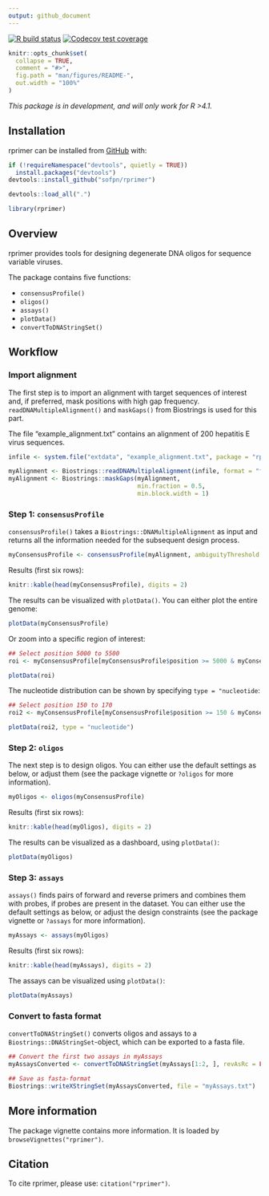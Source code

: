 ```yaml
---
output: github_document
---
```


<!-- README.md is generated from README.Rmd. Please edit that file -->

<!-- badges: start -->
[![R build status](https://github.com/sofpn/rprimer/workflows/R-CMD-check/badge.svg)](https://github.com/sofpn/rprimer/actions)
[![Codecov test coverage](https://codecov.io/gh/sofpn/rprimer/branch/master/graph/badge.svg)](https://codecov.io/gh/sofpn/rprimer?branch=master)
<!-- badges: end -->

```r
knitr::opts_chunk$set(
  collapse = TRUE,
  comment = "#>",
  fig.path = "man/figures/README-",
  out.width = "100%"
)
```

*This package is in development, and will only work for R >4.1.*

## Installation

rprimer can be installed from [GitHub](https://github.com/) with:

  ``` r
if (!requireNamespace("devtools", quietly = TRUE))
    install.packages("devtools")
devtools::install_github("sofpn/rprimer")
```
``` r
devtools::load_all(".")
```

```r
library(rprimer)
```

## Overview 

rprimer provides tools for designing degenerate DNA oligos for sequence variable viruses.

The package contains five functions:

* `consensusProfile()`
* `oligos()` 
* `assays()`
* `plotData()`
* `convertToDNAStringSet()`

## Workflow 

### Import alignment

The first step is to import an alignment with target sequences of interest and, if preferred, mask positions with high gap frequency. `readDNAMultipleAlignment()` and `maskGaps()` from Biostrings is used for this part. 

The file "example_alignment.txt" contains an alignment of 200 hepatitis E virus sequences. 

```r
infile <- system.file("extdata", "example_alignment.txt", package = "rprimer")

myAlignment <- Biostrings::readDNAMultipleAlignment(infile, format = "fasta")
myAlignment <- Biostrings::maskGaps(myAlignment, 
                                    min.fraction = 0.5, 
                                    min.block.width = 1) 
```

### Step 1: `consensusProfile` 

`consensusProfile()` takes a `Biostrings::DNAMultipleAlignment` as input and returns all the information needed for the subsequent design process.

```r
myConsensusProfile <- consensusProfile(myAlignment, ambiguityThreshold = 0.05)
```

Results (first six rows):

```r
knitr::kable(head(myConsensusProfile), digits = 2)
```

The results can be visualized with `plotData()`. You can either plot the entire genome:

```r
plotData(myConsensusProfile)
```

Or zoom into a specific region of interest: 

```r
## Select position 5000 to 5500 
roi <- myConsensusProfile[myConsensusProfile$position >= 5000 & myConsensusProfile$position <= 5500, ]

plotData(roi)
```

The nucleotide distribution can be shown by specifying `type = "nucleotide`:

```r
## Select position 150 to 170
roi2 <- myConsensusProfile[myConsensusProfile$position >= 150 & myConsensusProfile$position <= 170, ]

plotData(roi2, type = "nucleotide")
```

### Step 2: `oligos`

The next step is to design oligos. You can either use the default settings as below, or adjust them (see the package vignette or `?oligos` for more information). 

``` r
myOligos <- oligos(myConsensusProfile)
```

Results (first six rows): 

```r
knitr::kable(head(myOligos), digits = 2)
```

The results can be visualized as a dashboard, using `plotData()`: 

```r
plotData(myOligos)
```

### Step 3: `assays`

`assays()` finds pairs of forward and reverse primers and combines them with probes, if probes are present in the dataset. You can either use the default settings as below, or adjust the design constraints (see the package vignette or `?assays` for more information).

```r
myAssays <- assays(myOligos)
```

Results (first six rows):

```r
knitr::kable(head(myAssays), digits = 2)
```

The assays can be visualized using `plotData()`: 

```r
plotData(myAssays)
```

### Convert to fasta format 

`convertToDNAStringSet()` converts oligos and assays to a `Biostrings::DNAStringSet`-object, which can be exported to a fasta file. 

```r
## Convert the first two assays in myAssays 
myAssaysConverted <- convertToDNAStringSet(myAssays[1:2, ], revAsRc = FALSE)

## Save as fasta-format
Biostrings::writeXStringSet(myAssaysConverted, file = "myAssays.txt")
```

## More information

The package vignette contains more information. It is loaded by `browseVignettes("rprimer")`.

## Citation

To cite rprimer, please use: `citation("rprimer")`.
